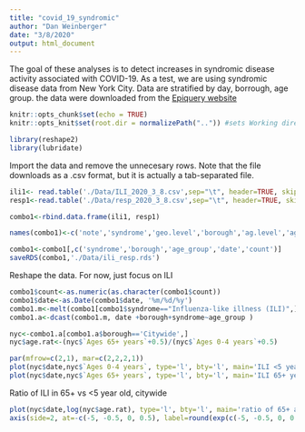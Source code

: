 ```yaml
---
title: "covid_19_syndromic"
author: "Dan Weinberger"
date: "3/8/2020"
output: html_document
---
```


The goal of these analyses is to detect increases in syndromic disease activity associated with  COVID-19. As a test, we are using syndromic disease data from New York City. Data are stratified by day, borrough, age group. the data were downloaded from the [Epiquery website](https://a816-health.nyc.gov/hdi/epiquery/visualizations?PageType=ps&PopulationSource=Syndromic)

```r
knitr::opts_chunk$set(echo = TRUE)
knitr::opts_knit$set(root.dir = normalizePath("..")) #sets Working directory to be 1 folder up

library(reshape2)
library(lubridate)
```

Import the data and remove the unnecesary rows. Note that the file downloads as a .csv format, but it is actually a tab-separated file.
```r
ili1<- read.table('./Data/ILI_2020_3_8.csv',sep="\t", header=TRUE, skipNul = T) 
resp1<-read.table('./Data/resp_2020_3_8.csv',sep="\t", header=TRUE, skipNul = T) 

combo1<-rbind.data.frame(ili1, resp1)

names(combo1)<-c('note','syndrome','geo.level','borough','ag.level','age_group','date','metric', 'count')

combo1<-combo1[,c('syndrome','borough','age_group','date','count')]
saveRDS(combo1,'./Data/ili_resp.rds')
```

Reshape the data. For now, just focus on ILI
```r
combo1$count<-as.numeric(as.character(combo1$count))
combo1$date<-as.Date(combo1$date, '%m/%d/%y')
combo1.m<-melt(combo1[combo1$syndrome=="Influenza-like illness (ILI)",], id.vars=c('syndrome', 'borough','age_group','date'))
combo1.a<-dcast(combo1.m, date +borough+syndrome~age_group )
```


```r
nyc<-combo1.a[combo1.a$borough=='Citywide',]
nyc$age.rat<-(nyc$`Ages 65+ years`+0.5)/(nyc$`Ages 0-4 years`+0.5)
```

```r
par(mfrow=c(2,1), mar=c(2,2,2,1))
plot(nyc$date,nyc$`Ages 0-4 years`, type='l', bty='l', main='ILI <5 years in NYC')
plot(nyc$date,nyc$`Ages 65+ years`, type='l', bty='l', main='ILI 65+ years in NYC')
```

Ratio of ILI in 65+ vs <5 year old, citywide
```r
plot(nyc$date,log(nyc$age.rat), type='l', bty='l', main='ratio of 65+ and <5 year ILI in NYC', yaxt='n', ylab='Ratio')
axis(side=2, at=-c(-5, -0.5, 0, 0.5), label=round(exp(c(-5, -0.5, 0, 0.5)),2) )

```









